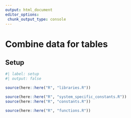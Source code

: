 ```yaml
---
output: html_document
editor_options: 
 chunk_output_type: console
---
```


# Combine data for tables


## Setup

```r
#| label: setup
#| output: false

source(here::here("R", "libraries.R"))

source(here::here("R", "system_specific_constants.R"))
source(here::here("R", "constants.R"))

source(here::here("R", "functions.R"))

```
